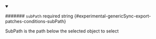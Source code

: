 
<details className="config-field" data-expandable="false" open>
<summary>

####### `subPath` <span className="config-field-required" data-required="false">required</span> <span className="config-field-type">string</span> <span className="config-field-default"></span> <span className="config-field-enum"></span> {#experimental-genericSync-export-patches-conditions-subPath}

SubPath is the path below the selected object to select

</summary>



</details>
